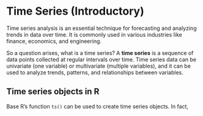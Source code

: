 # Time Series (Introductory)
Time series analysis is an essential technique for forecasting and analyzing trends in data over time. It is commonly used in various industries like finance, economics, and engineering.

So a question arises, what is a time series? A **time series** is a sequence of data points collected at regular intervals over time. Time series data can be univariate (one variable) or multivariate (multiple variables), and it can be used to analyze trends, patterns, and relationships between variables.

## Time series objects in R
Base R's function `ts()` can be used to create time series objects.  In fact, 
